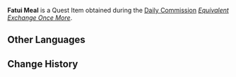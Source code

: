 {{Item Infobox
|id           = 101966
|image        = Item Parcel.png
|type         = Quest Items
|quality      = 
|description  = A meal box containing two [[Panipuri]]. [[Viktor]] and [[Vsevolod]] should be a little hungry by now...
|source1      = [[Equivalent Exchange Once More]]
}}
'''Fatui Meal''' is a Quest Item obtained during the [[Daily Commission]] ''[[Equivalent Exchange Once More]]''.

==Other Languages==
{{Other Languages
|default_hidden = 1
|en      = Fatui Meal
|zhs     = 愚人众的餐食
|zhs_rm  = Yúrén-zhòng de Cānshí
|zht     = 愚人眾的餐食
|zht_rm  = Yúrén-zhòng de Cānshí
|ja      = ファデュイの食事
|ja_rm   = Fadyui no Shokuji
|ko      = 우인단의 식사
|ko_rm   = Uindan-ui Siksa
|es      = Almuerzo Fatui
|fr      = Repas de Fatui
|ru      = Еда Фатуи
|th      = อาหารของ Fatui
|th_rm   = Ahan khong Fatui
|vi      = Bữa Ăn Của Fatui
|de      = Mahlzeit der Fatui
|id      = Makanan Fatui
|pt      = Comida dos Fatui
|tr      = Fatui Yemeği
|it      = Pasto dei Fatui
}}

==Change History==
{{Change History|3.0}}
